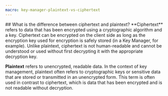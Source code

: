 ```yaml
---
macro: key-manager-plaintext-vs-ciphertext
---
```


<Concept>
 ## What is the difference between ciphertext and plaintext?
 **Ciphertext** refers to data that has been encrypted using a cryptographic algorithm and a key.
  Ciphertext can be encrypted on the client side as long as the encryption key used for encryption is safely stored (in a Key Manager, for example).
  Unlike plaintext, ciphertext is not human-readable and cannot be understood or used without first decrypting it with the appropriate decryption key.

 **Plaintext** refers to unencrypted, readable data. In the context of key management, plaintext often refers to cryptographic keys or sensitive data that are stored or transmitted in an unencrypted form. This term is often used in contrast to ciphertext, which is data that has been encrypted and is not readable without decryption.
</Concept>


